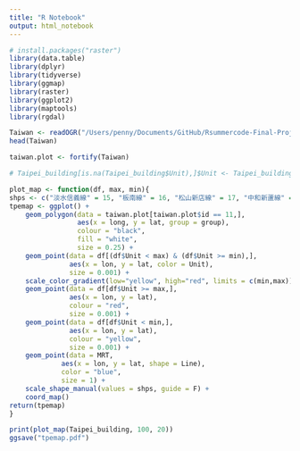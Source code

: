 ```yaml
---
title: "R Notebook"
output: html_notebook
---
```


```r
# install.packages("raster")
library(data.table)
library(dplyr)
library(tidyverse)
library(ggmap)
library(raster)
library(ggplot2)
library(maptools)
library(rgdal)
```


```r
Taiwan <- readOGR("/Users/penny/Documents/GitHub/Rsummercode-Final-Project/data/mapdata201805310314/", "COUNTY_MOI_1070516")
head(Taiwan)
```

```r
taiwan.plot <- fortify(Taiwan)
```

```r
# Taipei_building[is.na(Taipei_building$Unit),]$Unit <- Taipei_building[is.na(Taipei_building$Unit),]$Total / Taipei_building[is.na(Taipei_building$Unit),]$Building

plot_map <- function(df, max, min){
shps <- c("淡水信義線" = 15, "板南線" = 16, "松山新店線" = 17, "中和新蘆線" = 18, "文湖線" = 25, "新北投支線" = 4, "小碧潭支線" = 8)
tpemap <- ggplot() +
    geom_polygon(data = taiwan.plot[taiwan.plot$id == 11,], 
                 aes(x = long, y = lat, group = group), 
                 colour = "black", 
                 fill = "white",
                 size = 0.25) +
    geom_point(data = df[(df$Unit < max) & (df$Unit >= min),],
               aes(x = lon, y = lat, color = Unit),
               size = 0.001) +
    scale_color_gradient(low="yellow", high="red", limits = c(min,max)) +
    geom_point(data = df[df$Unit >= max,],
               aes(x = lon, y = lat),
               colour = "red",
               size = 0.001) +
    geom_point(data = df[df$Unit < min,],
               aes(x = lon, y = lat),
               colour = "yellow",
               size = 0.001) +   
    geom_point(data = MRT,
             aes(x = lon, y = lat, shape = Line),
             color = "blue",
             size = 1) +
    scale_shape_manual(values = shps, guide = F) +
    coord_map() 
return(tpemap)
}

print(plot_map(Taipei_building, 100, 20))
ggsave("tpemap.pdf")
```

